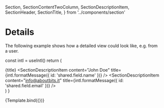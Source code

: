   Section,
  SectionContentTwoColumn,
  SectionDescriptionItem,
  SectionHeader,
  SectionTitle,
} from '../components/section'

<Meta title="Examples/Details" component={DesignSystemProvider} />

# Details

The following example shows how a detailed view could look like, e.g. from a user.

  const intl = useIntl()
  return (
    <ContentArea>
      <Section>
        <SectionHeader>
          <SectionTitle>{title}</SectionTitle>
        </SectionHeader>
        <SectionContentTwoColumn>
          <SectionDescriptionItem
            content="John Doe"
            title={intl.formatMessage({ id: 'shared.field.name' })}
          />
          <SectionDescriptionItem
            content="info@aboutbits.it"
            title={intl.formatMessage({ id: 'shared.field.email' })}
          />
          <SectionDescriptionItem content="admin" title="Role" />
          <SectionDescriptionItem content="active" title="State" />
          <SectionDescriptionItem content="English" title="Language" />
        </SectionContentTwoColumn>
      </Section>
    </ContentArea>
  )
}

<Canvas>
  <Story name="Default" args={{ title: 'Detailed user view' }}>
    {Template.bind({})}
  </Story>
</Canvas>
